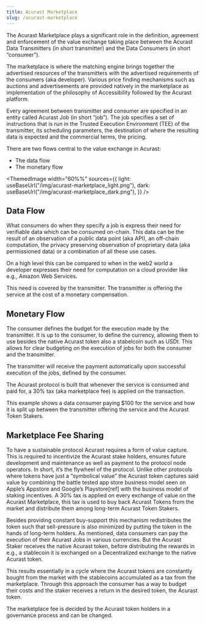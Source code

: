 ```yaml
---
title: Acurast Marketplace
slug: /acurast-marketplace
---
```



The Acurast Marketplace plays a significant role in the definition, agreement and enforcement of the value exchange taking place between the Acurast Data Transmitters (in short transmitter) and the Data Consumers (in short “consumer”).

The marketplace is where the matching engine brings together the advertised resources of the transmitters with the advertised requirements of the consumers (aka developer). Various price finding mechanisms such as auctions and advertisements are provided natively in the marketplace as implementation of the philosophy of Accessibility followed by the Acurast platform.

Every agreement between transmitter and consumer are specified in an entity called Acurast Job (in short “job”). The job specifies a set of instructions that is run in the Trusted Execution Environment (TEE) of the transmitter, its scheduling parameters, the destination of where the resulting data is expected and the commercial terms, the pricing.

There are two flows central to the value exchange in Acurast:

- The data flow
- The monetary flow

<div class="padding-vert--md"></div>

<ThemedImage
  width="60%%"
  sources={{
    light: useBaseUrl("/img/acurast-marketplace_light.png"),
    dark: useBaseUrl("/img/acurast-marketplace_dark.png"),
  }}
/>

<div class="padding-vert--md"></div>

## Data Flow

What consumers do when they specify a job is express their need for verifiable data which can be consumed on-chain. This data can be the result of an observation of a public data point (aka API), an off-chain computation, the privacy preserving observation of proprietary data (aka permissioned data) or a combination of all these use cases.

On a high level this can be compared to when in the web2 world a developer expresses their need for computation on a cloud provider like e.g., Amazon Web Services.

This need is covered by the transmitter. The transmitter is offering the service at the cost of a monetary compensation.

## Monetary Flow

The consumer defines the budget for the execution made by the transmitter. It is up to the consumer, to define the currency, allowing them to use besides the native Acurast token also a stabelcoin such as USDt. This allows for clear budgeting on the execution of jobs for both the consumer and the transmitter.

The transmitter will receive the payment automatically upon successful execution of the jobs, defined by the consumer.

The Acurast protocol is built that whenever the service is consumed and paid for, a 30% tax (aka marketplace fee) is applied on the transaction.

This example shows a data consumer paying $100 for the service and how it is split up between the transmitter offering the service and the Acurast Token Stakers.

## Marketplace Fee Sharing

To have a sustainable protocol Acurast requires a form of value capture. This is required to incentivize the Acurast stake holders, ensures future development and maintenance as well as payment to the protocol node operators. In short, it’s the flywheel of the protocol. Unlike other protocols where tokens have just a “symbolical value” the Acurast token captures said value by combining the battle tested app store business model seen on Apple’s Appstore and Google’s Playstore[ref] with the business model of staking incentives. A 30% tax is applied on every exchange of value on the Acurast Marketplace, this tax is used to buy back Acurast Tokens from the market and distribute them among long-term Acurast Token Stakers.

Besides providing constant buy-support this mechanism redistributes the token such that sell-pressure is also minimized by putting the token in the hands of long-term holders. As mentioned, data consumers can pay the execution of their Acurast Jobs in various currencies. But the Acurast Staker receives the native Acurast token, before distributing the rewards in e.g., a stablecoin it is exchanged on a Decentralized exchange to the native Acurast token.

This results essentially in a cycle where the Acurast tokens are constantly bought from the market with the stablecoins accumulated as a tax from the marketplace. Through this approach the consumer has a way to budget their costs and the staker receives a return in the desired token, the Acurast token.

The marketplace fee is decided by the Acurast token holders in a governance process and can be changed.
